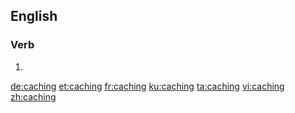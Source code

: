 ==English==

===Verb===
{{head|en|present participle}}

# {{present participle of|cache|lang=en|nocat=1}}

[[de:caching]]
[[et:caching]]
[[fr:caching]]
[[ku:caching]]
[[ta:caching]]
[[vi:caching]]
[[zh:caching]]